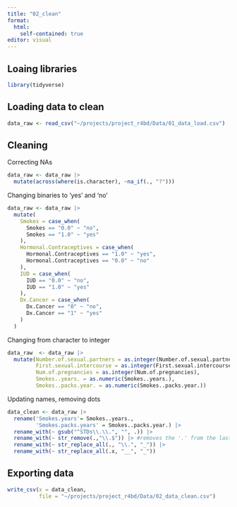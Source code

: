 ```yaml
---
title: "02_clean"
format:
  html:
    self-contained: true
editor: visual
---
```


## Loaing libraries

```r
library(tidyverse)
```

## Loading data to clean

```r
data_raw <- read_csv("~/projects/project_r4bd/Data/01_data_load.csv")
```

## Cleaning

Correcting NAs

```r
data_raw <- data_raw |>
  mutate(across(where(is.character), ~na_if(., "?")))
```

Changing binaries to 'yes' and 'no'

```r
data_raw <- data_raw |>
  mutate(
    Smokes = case_when(
      Smokes == "0.0" ~ "no",
      Smokes == "1.0" ~ "yes"
    ),
    Hormonal.Contraceptives = case_when(
      Hormonal.Contraceptives == "1.0" ~ "yes",
      Hormonal.Contraceptives == "0.0" ~ "no"
    ),
    IUD = case_when(
      IUD == "0.0" ~ "no",
      IUD == "1.0" ~ "yes"
    ),
    Dx.Cancer = case_when(
      Dx.Cancer == "0" ~ "no",
      Dx.Cancer == "1" ~ "yes"
    )
  )
```

Changing from character to integer

```r
data_raw  <- data_raw |> 
  mutate(Number.of.sexual.partners = as.integer(Number.of.sexual.partners),
         First.sexual.intercourse = as.integer(First.sexual.intercourse),
         Num.of.pregnancies = as.integer(Num.of.pregnancies),
         Smokes..years. = as.numeric(Smokes..years.),
         Smokes..packs.year. = as.numeric(Smokes..packs.year.))
```

Updating names, removing dots

```r
data_clean <- data_raw |> 
  rename('Smokes.years'= Smokes..years.,
         'Smokes.packs.years' = Smokes..packs.year.) |> 
  rename_with(~ gsub("^STDs\\.\\.", "", .)) |>
  rename_with(~ str_remove(.,"\\.$")) |> #removes the '.' from the last word in columns
  rename_with(~ str_replace_all(., "\\.", "_")) |> 
  rename_with(~ str_replace_all(.x, "__", "_"))
```

## Exporting data

```r
write_csv(x = data_clean,
          file = "~/projects/project_r4bd/Data/02_data_clean.csv")
```
